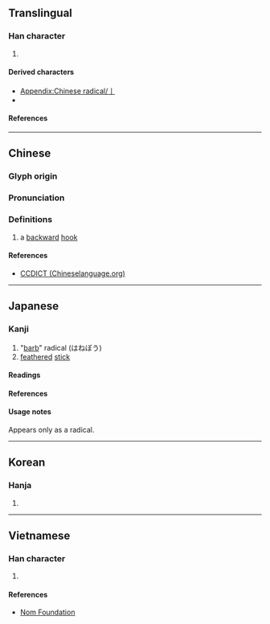 {{character info}}
{{character info|⼅}}
==Translingual==
{{stroke order|type=animate}}

===Han character===
{{Han char|rn=6|rad=亅|as=00|sn=1|four=|canj=XN}}

# {{mul-kangxi radical-def}}

====Derived characters====
* [[Appendix:Chinese radical/亅]]
* {{l|mul|[[刂]], [[丁]], [[𠆤]], [[𠯃]], [[𥫘]], [[𡨴]], [[寜]], [[小]], [[水]], [[氺]], [[𬺰]], [[于]], [[牙]], [[㸦]], [[爭]], [[門]], [[鬥]], [[雋]]}}

====References====
{{Han ref|kx=0085.090|dkj=00224|dj=0173.180|hdz=10028.030|uh=4E85}}

----

==Chinese==
{{zh-forms}}

===Glyph origin===
{{Han etym}}

===Pronunciation===
{{zh-pron
|m=jué
|c=kyut3
|h=pfs=khiet/kiet
|mn=koa̍t
|w=
|mc=y
|oc=
|ma=|ma2=
|cat=
}}

===Definitions===
{{zh-hanzi}}

# {{zh-hist-ghost}} a [[backward]] [[hook]]

====References====
* [http://www.chineselanguage.org/dictionaries/?mode=view&module=chardict&query=%E4%BA%85 CCDICT (Chineselanguage.org)]

----

==Japanese==

===Kanji===
{{ja-kanji|grade=r|rs=亅00}}

# "[[barb]]" radical (はねぼう)
# [[feathered]] [[stick]]

====Readings====
{{ja-readings
|goon=がち<ぐわち
|kanon=けつ
|kun=かぎ-
}}

====References====
{{ja-kref
|jis=502D
|ku=4813
|shift=98AB
|euc=D0AD
|freq=''radical''
|nelson=''not listed''
|newnelson=66
|halpern=3347
|kld=''not listed''
|heisig=''not listed''
|tuttle=0a1.4
}}

====Usage notes====
Appears only as a radical.

----

==Korean==

===Hanja===
{{ko-hanja|궐}}

# {{rfdef|ko|sort=亅00}}

----

==Vietnamese==

===Han character===
{{vi-readings|reading=[[quyết]]|rs=亅00}}

# {{rfdef|vi|sort=亅00}}

====References====
* [http://nomfoundation.org/common/nom_details.php?codepoint=4e85 Nom Foundation]

[[Category:CJKV radicals| ]]